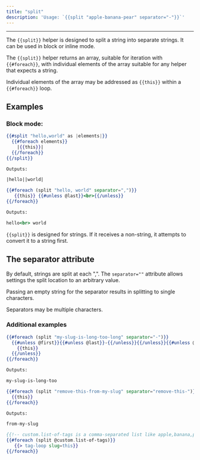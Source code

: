 ```yaml
---
title: "split"
description: 'Usage: `{{split "apple-banana-pear" separator="-"}}`'
---
```


***

The `{{split}}` helper is designed to split a string into separate strings.  It can be used in block or inline mode.

The `{{split}}` helper returns an array, suitable for iteration with `{{#foreach}}`, with individual elements of the array suitable for any helper that expects a string.

Individual elements of the array may be addressed as `{{this}}` within a `{{#foreach}}` loop.

## Examples

### Block mode:
```handlebars
{{#split "hello,world" as |elements|}}
  {{#foreach elements}}
    |{{this}}|
  {{/foreach}}
{{/split}}

Outputs:

|hello||world|
```

```handlebars
{{#foreach (split "hello, world" separator=",")}}
   {{this}} {{#unless @last}}<br>{{/unless}}
{{/foreach}}

Outputs:

hello<br> world
```

`{{split}}` is designed for strings. If it receives a non-string, it attempts to convert it to a string first.

## The separator attribute

By default, strings are split at each ",". The `separator=""` attribute allows settings the split location to an arbitrary value.

Passing an empty string for the separator results in splitting to single characters.

Separators may be multiple characters.

### Additional examples

```handlebars
{{#foreach (split "my-slug-is-long-too-long" separator="-")}}
  {{#unless @first}}{{#unless @last}}-{{/unless}}{{/unless}}{{#unless @last}}
    {{this}}
  {{/unless}}
{{/foreach}}

Outputs: 

my-slug-is-long-too

```

```handlebars
{{#foreach (split "remove-this-from-my-slug" separator="remove-this-")}}
  {{this}}
{{/foreach}}

Outputs:

from-my-slug
```

```handlebars
{{!-- custom.list-of-tags is a comma-separated list like apple,banana,pear --}}
{{#foreach (split @custom.list-of-tags)}} 
   {{> tag-loop slug=this}}
{{/foreach}}
```

